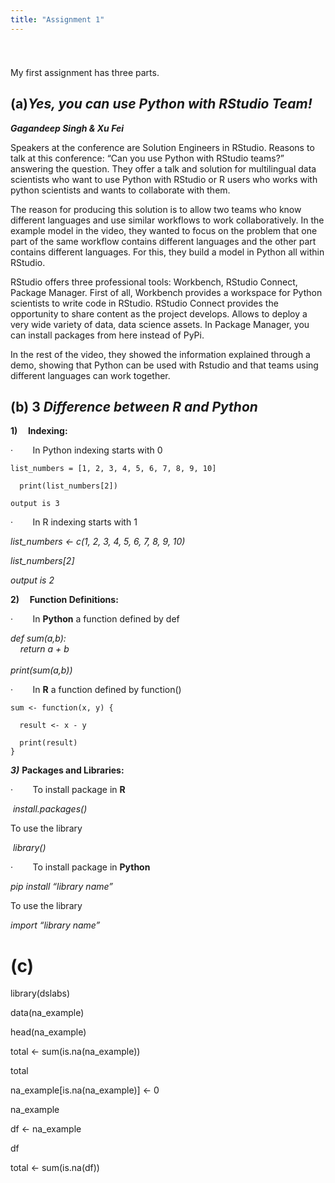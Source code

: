 ```yaml
---
title: "Assignment 1"
---
```


# 

```         
```

My first assignment has three parts.

## (a)***Yes, you can use Python with RStudio Team!***

***Gagandeep Singh & Xu Fei***

Speakers at the conference are Solution Engineers in RStudio. Reasons to talk at this conference: "Can you use Python with RStudio teams?" answering the question. They offer a talk and solution for multilingual data scientists who want to use Python with RStudio or R users who works with python scientists and wants to collaborate with them.

The reason for producing this solution is to allow two teams who know different languages and use similar workflows to work collaboratively. In the example model in the video, they wanted to focus on the problem that one part of the same workflow contains different languages and the other part contains different languages. For this, they build a model in Python all within RStudio.

RStudio offers three professional tools: Workbench, RStudio Connect, Package Manager. First of all, Workbench provides a workspace for Python scientists to write code in RStudio. RStudio Connect provides the opportunity to share content as the project develops. Allows to deploy a very wide variety of data, data science assets. In Package Manager, you can install packages from here instead of PyPi.

In the rest of the video, they showed the information explained through a demo, showing that Python can be used with Rstudio and that teams using different languages can work together.

## (b) **3** ***Difference between R and Python***

**1)     Indexing:**

·        In Python indexing starts with 0

```         
list_numbers = [1, 2, 3, 4, 5, 6, 7, 8, 9, 10]
```

```         
  print(list_numbers[2])
```

```         
output is 3
```

·        In R indexing starts with 1

*list_numbers \<- c(1, 2, 3, 4, 5, 6, 7, 8, 9, 10)*

*list_numbers\[2\]*

*output is 2*

**2)     Function Definitions:**

·        In **Python** a function defined by def

*def sum(a,b):\
    return a + b\
\
print(sum(a,b))*

·        In **R** a function defined by function()

```         
sum <- function(x, y) { 

  result <- x - y  

  print(result) 
}
```

***3)*** **Packages and Libraries:**

·        To install package in **R**

 *install.packages()*

To use the library

 *library()*

·        To install package in **Python**

*pip install "library name"*

To use the library

*import "library name"*

# (c)

library(dslabs)

data(na_example)

head(na_example)

total \<- sum(is.na(na_example))

total

na_example\[is.na(na_example)\] \<- 0

na_example

df \<- na_example

df

total \<- sum(is.na(df))

# 
